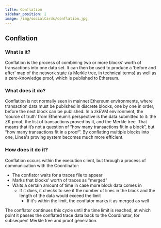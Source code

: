 ```yaml
---
title: Conflation
sidebar_position: 2
image: /img/socialCards/conflation.jpg
---
```



## Conflation

<div className="img-large">
  <ConflationGraphic />
</div>

### What is it?

Conflation is the process of combining two or more blocks’ worth of transactions
into one data set. It can then be used to produce a ‘before and after’ map of
the network state (a Merkle tree, in technical terms) as well as a
zero-knowledge proof, which is published to Ethereum.

### What does it do?

Conflation is not normally seen in mainnet Ethereum environments, where
transaction data must be published in discrete blocks, one by one in order,
before the next block can be published. In a zkEVM environment, the ‘source of
truth’ from Ethereum’s perspective is the data submitted to it: the ZK proof,
the list of transactions proved by it, and the Merkle tree. That means that it’s
not a question of “how many transactions fit in a block”, but “how many
transactions fit in a proof”. By conflating multiple blocks into one, Linea's
proving system becomes much more efficient.

### How does it do it?

Conflation occurs within the execution client, but through a process of
communication with the Coordinator:

- The conflator waits for a traces file to appear
- Marks that blocks' worth of traces as "merged"
- Waits a certain amount of time in case more block data comes in
  - If it does, it checks to see if the number of lines in the block and the
    length of the data would exceed the limit
    - If it's within the limit, the conflator marks it as merged as well

The conflator continues this cycle until the time limit is reached, at which
point it passes the conflated trace data back to the Coordinator, for subsequent
Merkle tree and proof generation.
